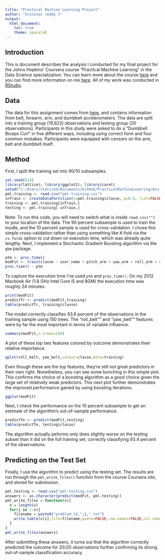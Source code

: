 ```yaml
---
title: "Practical Machine Learning Project"
author: "Srinivas reddy t"
output: 
  html_document:
    toc: true
    theme: spacelab
---
```

## Introduction
This is document describes the analysis I conducted for my final project for the Johns Hopkins' Coursera course "Practical Machine Learning" in the Data Science specialization.  You can learn more about the course [here](https://www.coursera.org/course/predmachlearn) and you can find more information on me [here](http://www.robertkevinackerman.com).  All of my work was conducted in [RStudio](http://www.rstudio.com).  

## Data
The data for this assignment comes from [here](http://groupware.les.inf.puc-rio.br/har), and contains information from belt, forearm, arm, and dumbbell accelerometers.  The data are split into a training group (19,622) observations and testing group (20 observations).  Participants in this study were asked to do a "Dumbbell Biceps Curl" in five different ways, including using correct form and four common mistakes.  Participants were equipped with censors on the arm, belt and dumbbell itself.  

## Method
First, I split the training set into 90/10 subsamples.  
```r
set.seed(614)
library(lattice); library(ggplot2); library(caret)
setwd("C:/Users/statired/Documents/GitHub/PracticalMachineLeanring/Assignment")
pml.training <- read.csv("pml-training.csv")
inTrain <- createDataPartition(y=pml.training$classe, p=0.9, list=FALSE)
training <- pml.training[inTrain,]
testing <- pml.training[-inTrain,]
```
Note: To run this code, you will need to switch what is inside `read.csv("")` to your location of the data.   The 90 percent subsample is used to train the modle, and the 10 percent sample is used for cross-validation.  I chose this simple cross-validation rather than using something like K-fold via the `cv.folds` option to cut down on execution time, which was already quite lengthy.  Next, I implement a Stochastic Gradient Boosting algorithm via the `gbm` package.
```r
ptm <- proc.time()
modFit <- train(classe ~ user_name + pitch_arm + yaw_arm + roll_arm + roll_belt + pitch_belt +yaw_belt + gyros_belt_x + gyros_belt_y + gyros_belt_z + accel_belt_x + accel_belt_y + accel_belt_z + magnet_belt_x + magnet_belt_y + magnet_belt_z + gyros_arm_x + gyros_arm_y + gyros_arm_z + accel_arm_x + accel_arm_y + accel_arm_z + magnet_arm_x + magnet_arm_y + magnet_arm_z + roll_dumbbell + pitch_dumbbell + yaw_dumbbell, method="gbm", data=training, verbose=FALSE)
proc.time() - ptm
```


To capture the execution time I've used `ptm` and `proc.time()`.  On my 2012 Macbook Air (1.8 GHz Intel Core i5 and 8GM) the execution time was roughly 24 minutes.
```r
print(modFit)
predictTr <- predict(modFit,training)
table(predictTr, training$classe)
```
The model correctly classifies 93.6 percent of the observations in the training sample using 150 trees.  The "roll_belt"" and "yaw_belt"" features were by far the most important in terms of variable influence.  
```r
summary(modFit,n.trees=150)
```

A plot of these top two features colored by outcome demonstrates their relative importance.  
```r
qplot(roll_belt, yaw_belt,colour=classe,data=training)
```
Even though these are the top features, they're still not great predictors in their own right.  Nonetheless, you can see some bunching in this simple plot.  This confirms the choice of a boosting algorithm as a good choice given the large set of relatively weak predictors.  This next plot further demonstrates the improved performance gained by using boosting iterations.

```r
ggplot(modFit)
```

Next, I check the performance on the 10 percent subsample to get an estimate of the algorithm's out-of-sample performance.
```r
predictTe <- predict(modFit,testing)
table(predictTe, testing$classe)
```
The algorithm actually peforms only does slightly worse on the testing subset than it did on the full training set, correctly classifying 93.4 percent of the observations.

## Predicting on the Test Set
Finally, I use the algorithm to predict using the testing set.  The results are run through the `pml_write_files()` function from the course Coursera site, and stored for submission.  
```r
pml.testing <- read.csv("pml-testing.csv")
answers <- as.character(predict(modFit, pml.testing))
pml_write_files = function(x){
  n = length(x)
  for(i in 1:n){
    filename = paste0("problem_id_",i,".txt")
    write.table(x[i],file=filename,quote=FALSE,row.names=FALSE,col.names=FALSE)
  }
}
pml_write_files(answers)
```
After submitting these answers, it turns out that the algorithm correctly predicted the outcome for 20/20 observations further confirming its strong out-of-sample classification accuracy.  

